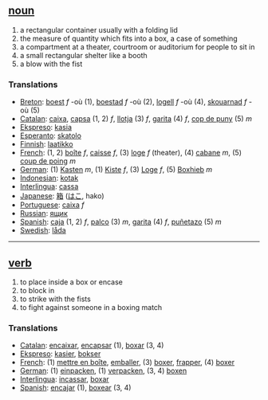 == [[noun]] ==
# a rectangular container usually with a folding lid
# the measure of quantity which fits into a box, a case of something
# a compartment at a theater, courtroom or auditorium for people to sit in
# a small rectangular shelter like a booth
# a blow with the fist

=== Translations ===
*[[Breton]]: [[boest]] ''f'' -où (1), [[boestad]] ''f'' -où (2), [[logell]] ''f'' -où (4), [[skouarnad]] ''f'' -où (5)
*[[Catalan]]: [[caixa]], [[capsa]] (1, 2) ''f'', [[llotja]] (3) ''f'', [[garita]] (4) ''f'', [[cop de puny]] (5) ''m''
*[[Ekspreso]]: [[kasia]]
*[[Esperanto]]: [[skatolo]]
*[[Finnish]]: [[laatikko]]
*[[French]]: (1, 2) [[boîte]] ''f'', [[caisse]] ''f'', (3) [[loge]] ''f'' (theater), (4) [[cabane]] ''m'', (5) [[coup de poing]] ''m''
*[[German]]: (1) [[Kasten]] ''m'', (1) [[Kiste]] ''f'', (3) [[Loge]] ''f'', (5) [[Boxhieb]] ''m'' 
*[[Indonesian]]: [[kotak]]
*[[Interlingua]]: [[cassa]]
*[[Japanese]]: [[箱]] ([[はこ]], hako)
*[[Portuguese]]: [[caixa]] ''f''
*[[Russian]]: [[ящик]]
*[[Spanish]]: [[caja]] (1, 2) ''f'', [[palco]] (3) ''m'', [[garita]] (4) ''f'', [[puñetazo]] (5) ''m''
*[[Swedish]]: [[låda]]

----

== [[verb]] ==
# to place inside a box or encase
# to block in
# to strike with the fists
# to fight against someone in a boxing match

=== Translations ===
*[[Catalan]]: [[encaixar]], [[encapsar]] (1), [[boxar]] (3, 4)
*[[Ekspreso]]: [[kasier]], [[bokser]]
*[[French]]: (1) [[mettre en boîte]], [[emballer]], (3) [[boxer]], [[frapper]], (4) [[boxer]]
*[[German]]: (1) [[einpacken]], (1) [[verpacken]], (3, 4) [[boxen]]
*[[Interlingua]]: [[incassar]], [[boxar]]
*[[Spanish]]: [[encajar]] (1), [[boxear]] (3, 4)